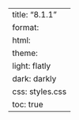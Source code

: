 ---
title: "8.1.1"
format:
    html:
        theme:
            light: flatly
            dark: darkly
        css: styles.css
        toc: true
---